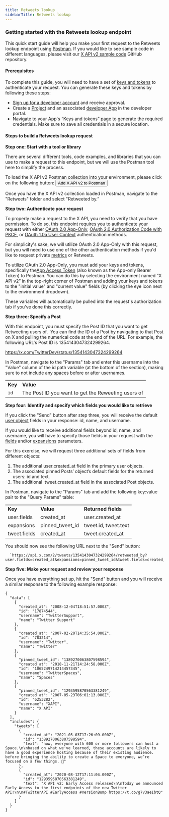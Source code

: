---
title: Retweets lookup
sidebarTitle: Retweets lookup
---


### Getting started with the Retweets lookup endpoint

This quick start guide will help you make your first request to the Retweets lookup endpoint using [Postman](/tutorials/postman-getting-started). If you would like to see sample code in different languages, please visit our [X API v2 sample code](https://github.com/xdevplatformTwitter-API-v2-sample-code) GitHub repository.

#### Prerequisites

To complete this guide, you will need to have a set of [keys and tokens](/resources/fundamentals/authentication) to authenticate your request. You can generate these keys and tokens by following these steps:

* [Sign up for a developer account](https://developer.x.com/en/apply-for-access) and receive approval.
* Create a [Project](/resources/fundamentals/projects) and an associated [developer App](/resources/fundamentals/developer-apps) in the developer portal.
* Navigate to your App's “Keys and tokens” page to generate the required credentials. Make sure to save all credentials in a secure location.

#### Steps to build a Retweets lookup request

**Step one: Start with a tool or library**

There are several different tools, code examples, and libraries that you can use to make a request to this endpoint, but we will use the Postman tool here to simplify the process.

To load the X API v2 Postman collection into your environment, please click on the following button:
<Button href="https://t.co/twitter-api-postman">
  Add X API v2 to Postman
</Button>

Once you have the X API v2 collection loaded in Postman, navigate to the "Retweets" folder and select "Retweeted by.” 

**Step two: Authenticate your request**

To properly make a request to the X API, you need to verify that you have permission. To do so, this endpoint requires you to authenticate your request with either [OAuth 2.0 App-Only](/resources/fundamentals/authentication#app-only-authentication-and-oauth-2-0-bearer-token), [OAuth 2.0 Authorization Code with PKCE](resources/fundamentals/authentication#oauth-2-0-authorization-code-flow-with-pkce-2), or [OAuth 1.0a User Context](/resources/fundamentals/authentication) authentication methods.

For simplicity's sake, we will utilize OAuth 2.0 App-Only with this request, but you will need to use one of the other authentication methods if you'd like to request private [metrics](/x-api/fundamentals/metrics) or Retweets. 

To utilize OAuth 2.0 App-Only, you must add your keys and tokens, specifically the[App Access Token](/resources/fundamentals/authentication#using-and-generating-an-app-only-bearer-token) (also known as the App-only Bearer Token) to Postman. You can do this by selecting the environment named “X API v2” in the top-right corner of Postman and adding your keys and tokens to the "initial value" and "current value" fields (by clicking the eye icon next to the environment dropdown).

These variables will automatically be pulled into the request's authorization tab if you've done this correctly.
 

**Step three: Specify a Post**

With this endpoint, you must specify the Post ID that you want to get Retweeting users of.  You can find the ID of a Post by navigating to that Post on X and pulling the numerical code at the end of the URL. For example, the following URL's Post ID is 1354143047324299264.

https://x.com/TwitterDev/status/1354143047324299264

In Postman, navigate to the "Params" tab and enter this username into the "Value" column of the id path variable (at the bottom of the section), making sure to not include any spaces before or after usernames. 

|     |     |
| :--- | :--- |
| **Key** | **Value** |
| `id` | The Post ID you want to get the Reweeting users of |

**Step four: Identify and specify which fields you would like to retrieve**

If you click the "Send" button after step three, you will receive the default [user object](/x-api/fundamentals/data-dictionary#user) fields in your response: id, name, and username.

If you would like to receive additional fields beyond id, name, and username, you will have to specify those fields in your request with the [fields](/x-api/fundamentals/fields) and/or [expansions](/x-api/fundamentals/expansions) parameters.

For this exercise, we will request three additional sets of fields from different objects:

1.  The additional user.created_at field in the primary user objects.
2.  The associated pinned Posts’ object’s default fields for the returned users: id and text.
3.  The additional  tweet.created_at field in the associated Post objects.

In Postman, navigate to the "Params" tab and add the following key:value pair to the "Query Params" table:

|     |     |     |
| :--- | :--- | :--- |
| **Key** | **Value** | **Returned fields** |
| user.fields | created_at | user.created_at |
| expansions | pinned\_tweet\_id | tweet.id, tweet.text |
| tweet.fields | created_at | tweet.created_at |

You should now see the following URL next to the "Send" button:

      `https://api.x.com/2/tweets/1354143047324299264/retweeted_by?user.fields=created_at&expansions=pinned_tweet_id&tweet.fields=created_at`


**Step five: Make your request and review your response**

Once you have everything set up, hit the "Send" button and you will receive a similar response to the following example response:

```
{
  "data": [
    {
      "created_at": "2008-12-04T18:51:57.000Z",
      "id": "17874544",
      "username": "TwitterSupport",
      "name": "Twitter Support"
    },
    {
      "created_at": "2007-02-20T14:35:54.000Z",
      "id": "783214",
      "username": "Twitter",
      "name": "Twitter"
    },
    {
      "pinned_tweet_id": "1389270063807598594",
      "created_at": "2018-11-21T14:24:58.000Z",
      "id": "1065249714214457345",
      "username": "TwitterSpaces",
      "name": "Spaces"
    },
    {
      "pinned_tweet_id": "1293595870563381249",
      "created_at": "2007-05-23T06:01:13.000Z",
      "id": "6253282",
      "username": "XAPI",
      "name": "X API"
    }
  ],
  "includes": {
    "tweets": [
      {
        "created_at": "2021-05-03T17:26:09.000Z",
        "id": "1389270063807598594",
        "text": "now, everyone with 600 or more followers can host a Space.\n\nbased on what we've learned, these accounts are likely to have a good experience hosting because of their existing audience. before bringing the ability to create a Space to everyone, we’re focused on a few things. 🧵"
      },
      {
        "created_at": "2020-08-12T17:11:04.000Z",
        "id": "1293595870563381249",
        "text": "X API v2: Early Access released\n\nToday we announced Early Access to the first endpoints of the new Twitter API!\n\n#TwitterAPI #EarlyAccess #VersionBump https://t.co/g7v3aeIbtQ"
      }
    ]
  }
}
```